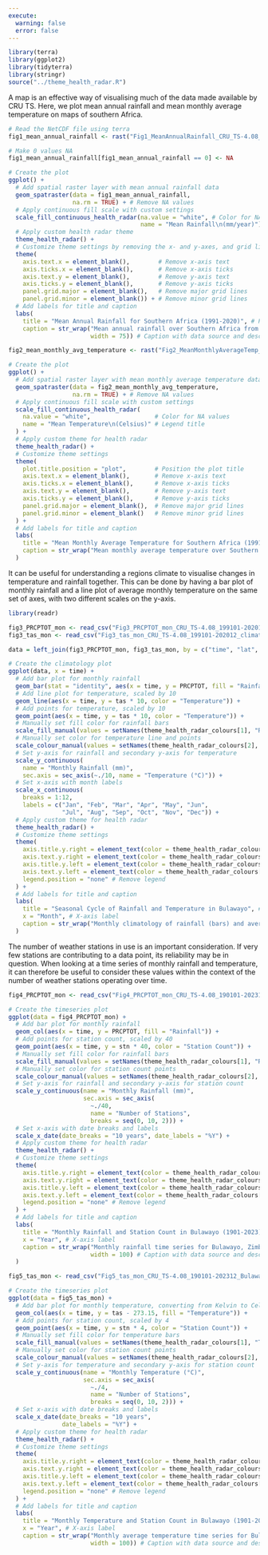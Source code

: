 ```yaml
---
execute:
  warning: false
  error: false
---
```



```r
library(terra)
library(ggplot2)
library(tidyterra) 
library(stringr)
source("../theme_health_radar.R")
```


A map is an effective way of visualising much of the data made available by CRU TS. Here, we plot mean annual rainfall and mean monthly average temperature on maps of southern Africa. 

```r
# Read the NetCDF file using terra
fig1_mean_annual_rainfall <- rast("Fig1_MeanAnnualRainfall_CRU_TS-4.08_1991-2020_SouthernAfrica.nc")

# Make 0 values NA
fig1_mean_annual_rainfall[fig1_mean_annual_rainfall == 0] <- NA

# Create the plot
ggplot() +
  # Add spatial raster layer with mean annual rainfall data
  geom_spatraster(data = fig1_mean_annual_rainfall, 
                  na.rm = TRUE) + # Remove NA values
  # Apply continuous fill scale with custom settings
  scale_fill_continuous_health_radar(na.value = "white", # Color for NA values
                                     name = "Mean Rainfall\n(mm/year)") + # Legend title
  # Apply custom health radar theme
  theme_health_radar() +  
  # Customize theme settings by removing the x- and y-axes, and grid lines
  theme(
    axis.text.x = element_blank(),        # Remove x-axis text
    axis.ticks.x = element_blank(),       # Remove x-axis ticks
    axis.text.y = element_blank(),        # Remove y-axis text
    axis.ticks.y = element_blank(),       # Remove y-axis ticks
    panel.grid.major = element_blank(),   # Remove major grid lines
    panel.grid.minor = element_blank()) + # Remove minor grid lines
  # Add labels for title and caption
  labs(
    title = "Mean Annual Rainfall for Southern Africa (1991-2020)", # Plot title
    caption = str_wrap("Mean annual rainfall over Southern Africa from 1991-2020, derived from CRU TS v4.08 data. The lowest mean annual rainfall occurs along the west coast of southern Africa, while the highest mean annual rainfall occurs along the equator, in Gabon, the Republic of the Congo and the Democratic Republic of the Congo. Data Source: Climatic Research Unit (University of East Anglia), CRU TS v4.08 Dataset (https://doi.org/10.1038/s41597-020-0453-3)", 
                       width = 75)) # Caption with data source and description
```

```r
fig2_mean_monthly_avg_temperature <- rast("Fig2_MeanMonthlyAverageTemp_CRU_TS-4.08_1991-2020_SouthernAfrica.nc")

# Create the plot
ggplot() +
  # Add spatial raster layer with mean monthly average temperature data
  geom_spatraster(data = fig2_mean_monthly_avg_temperature, 
                  na.rm = TRUE) + # Remove NA values
  # Apply continuous fill scale with custom settings
  scale_fill_continuous_health_radar(
    na.value = "white",                  # Color for NA values
    name = "Mean Temperature\n(Celsius)" # Legend title
  ) +
  # Apply custom theme for health radar
  theme_health_radar() +
  # Customize theme settings
  theme(
    plot.title.position = "plot",        # Position the plot title
    axis.text.x = element_blank(),       # Remove x-axis text
    axis.ticks.x = element_blank(),      # Remove x-axis ticks
    axis.text.y = element_blank(),       # Remove y-axis text
    axis.ticks.y = element_blank(),      # Remove y-axis ticks
    panel.grid.major = element_blank(),  # Remove major grid lines
    panel.grid.minor = element_blank()   # Remove minor grid lines
  ) +
  # Add labels for title and caption
  labs(
    title = "Mean Monthly Average Temperature for Southern Africa (1991-2020)", # Plot title
    caption = str_wrap("Mean monthly average temperature over Southern Africa from 1991-2020, derived from CRU TS v4.08 data. The lowest mean monthly average temperature appears to occur in the Drakensberg Mountains in Lesotho and South Africa. Data Source: Climatic Research Unit (University of East Anglia), CRU TS v4.08 Dataset (https://doi.org/10.1038/s41597-020-0453-3)", width = 75) # Caption with data source and description
  )
```
It can be useful for understanding a regions climate to visualise changes in temperature and rainfall together. This can be done by having a bar plot of monthly rainfall and a line plot of average monthly temperature on the same set of axes, with two different scales on the y-axis. 
```r
library(readr)

fig3_PRCPTOT_mon <- read_csv("Fig3_PRCPTOT_mon_CRU_TS-4.08_199101-202012_climatology_Bulawayo.csv")
fig3_tas_mon <- read_csv("Fig3_tas_mon_CRU_TS-4.08_199101-202012_climatology_Bulawayo.csv")

data = left_join(fig3_PRCPTOT_mon, fig3_tas_mon, by = c("time", "lat", "lon")) 

# Create the climatology plot
ggplot(data, x = time) +
  # Add bar plot for monthly rainfall
  geom_bar(stat = "identity", aes(x = time, y = PRCPTOT, fill = "Rainfall")) +
  # Add line plot for temperature, scaled by 10
  geom_line(aes(x = time, y = tas * 10, color = "Temperature")) +
  # Add points for temperature, scaled by 10
  geom_point(aes(x = time, y = tas * 10, color = "Temperature")) + 
  # Manually set fill color for rainfall bars
  scale_fill_manual(values = setNames(theme_health_radar_colours[1], "Rainfall")) +
  # Manually set color for temperature line and points
  scale_colour_manual(values = setNames(theme_health_radar_colours[2], "Temperature")) +
  # Set y-axis for rainfall and secondary y-axis for temperature
  scale_y_continuous(
    name = "Monthly Rainfall (mm)",
    sec.axis = sec_axis(~./10, name = "Temperature (°C)")) +
  # Set x-axis with month labels
  scale_x_continuous(
    breaks = 1:12,
    labels = c("Jan", "Feb", "Mar", "Apr", "May", "Jun", 
               "Jul", "Aug", "Sep", "Oct", "Nov", "Dec")) +
  # Apply custom theme for health radar
  theme_health_radar() +
  # Customize theme settings
  theme(
    axis.title.y.right = element_text(color = theme_health_radar_colours[2]),  # Match temperature line color
    axis.text.y.right = element_text(color = theme_health_radar_colours[2]),   # Match temperature line color
    axis.title.y.left = element_text(color = theme_health_radar_colours[1]),   # Match rainfall bar color
    axis.text.y.left = element_text(color = theme_health_radar_colours[1]),    # Match rainfall bar color
    legend.position = "none" # Remove legend
  ) +
  # Add labels for title and caption
  labs(
    title = "Seasonal Cycle of Rainfall and Temperature in Bulawayo", # Plot title
    x = "Month", # X-axis label
    caption = str_wrap("Monthly climatology of rainfall (bars) and average temperature (line) for Bulawayo, Zimbabwe, for the period 1991-2020, derived from CRU TS v4.08 data. We see Bulawayo experiences a significant proportion of its rainfall in the warm summer months and is very dry in the temperate winter months. Data Source: Climatic Research Unit (University of East Anglia), CRU TS v4.08 Dataset (https://doi.org/10.1038/s41597-020-0453-3)", width = 100) # Caption with data source and description
  )
```
The number of weather stations in use is an important consideration. If very few stations are contributing to a data point, its reliability may be in question. When looking at a time series of monthly rainfall and temperature, it can therefore be useful to consider these values within the context of the number of weather stations operating over time. 

```r
fig4_PRCPTOT_mon <- read_csv("Fig4_PRCPTOT_mon_CRU_TS-4.08_190101-202312_Bulawayo.csv")

# Create the timeseries plot
ggplot(data = fig4_PRCPTOT_mon) +
  # Add bar plot for monthly rainfall
  geom_col(aes(x = time, y = PRCPTOT, fill = "Rainfall")) +
  # Add points for station count, scaled by 40
  geom_point(aes(x = time, y = stn * 40, color = "Station Count")) +
  # Manually set fill color for rainfall bars
  scale_fill_manual(values = setNames(theme_health_radar_colours[1], "Rainfall")) +
  # Manually set color for station count points
  scale_colour_manual(values = setNames(theme_health_radar_colours[2], "Station Count")) +
  # Set y-axis for rainfall and secondary y-axis for station count
  scale_y_continuous(name = "Monthly Rainfall (mm)",
                     sec.axis = sec_axis(
                       ~./40, 
                       name = "Number of Stations",
                       breaks = seq(0, 10, 2))) +  
  # Set x-axis with date breaks and labels
  scale_x_date(date_breaks = "10 years", date_labels = "%Y") +
  # Apply custom theme for health radar
  theme_health_radar() +
  # Customize theme settings
  theme(
    axis.title.y.right = element_text(color = theme_health_radar_colours[2]), # Match station count color
    axis.text.y.right = element_text(color = theme_health_radar_colours[2]),  # Match station count color
    axis.title.y.left = element_text(color = theme_health_radar_colours[1]),  # Match rainfall color
    axis.text.y.left = element_text(color = theme_health_radar_colours[1]),   # Match rainfall color
    legend.position = "none" # Remove legend
  ) +
  # Add labels for title and caption
  labs(
    title = "Monthly Rainfall and Station Count in Bulawayo (1901-2023)", # Plot title
    x = "Year", # X-axis label
    caption = str_wrap("Monthly rainfall time series for Bulawayo, Zimbabwe, from 1901 to 2023, with orange points indicating the number of stations contributing to each monthly rainfall value. The data is derived from CRU TS v4.08. Notably, there is a decrease in the number of contributing stations from around 2010 onwards. Caution is advised when interpreting values calculated without any station data contributions. Data Source: Climatic Research Unit (University of East Anglia), CRU TS v4.08 Dataset (https://doi.org/10.1038/s41597-020-0453-3)", 
                       width = 100) # Caption with data source and description
  )
```


```r
fig5_tas_mon <- read_csv("Fig5_tas_mon_CRU_TS-4.08_190101-202312_Bulawayo.csv")

# Create the timeseries plot
ggplot(data = fig5_tas_mon) +
  # Add bar plot for monthly temperature, converting from Kelvin to Celsius
  geom_col(aes(x = time, y = tas - 273.15, fill = "Temperature")) +
  # Add points for station count, scaled by 4
  geom_point(aes(x = time, y = stn * 4, color = "Station Count")) +
  # Manually set fill color for temperature bars
  scale_fill_manual(values = setNames(theme_health_radar_colours[1], "Temperature")) +
  # Manually set color for station count points
  scale_colour_manual(values = setNames(theme_health_radar_colours[2], "Station Count")) +
  # Set y-axis for temperature and secondary y-axis for station count
  scale_y_continuous(name = "Monthly Temperature (°C)",
                     sec.axis = sec_axis( 
                       ~./4,
                       name = "Number of Stations",
                       breaks = seq(0, 10, 2))) + 
  # Set x-axis with date breaks and labels
  scale_x_date(date_breaks = "10 years",
               date_labels = "%Y") +
  # Apply custom theme for health radar
  theme_health_radar() +
  # Customize theme settings
  theme(
    axis.title.y.right = element_text(color = theme_health_radar_colours[2]), # Match station count color
    axis.text.y.right = element_text(color = theme_health_radar_colours[2]),  # Match station count color
    axis.title.y.left = element_text(color = theme_health_radar_colours[1]),  # Match temperature color
    axis.text.y.left = element_text(color = theme_health_radar_colours[1]),   # Match temperature color
    legend.position = "none" # Remove legend
  ) +
  # Add labels for title and caption
  labs(
    title = "Monthly Temperature and Station Count in Bulawayo (1901-2023)", # Plot title
    x = "Year", # X-axis label
    caption = str_wrap("Monthly average temperature time series for Bulawayo, Zimbabwe, from 1901 to 2023, with orange points indicating the number of stations contributing to each monthly average temperature value. The data is derived from CRU TS v4.08. The number of contributing stations remains at an adequate level throughout the time series, with a minimum of three stations. Data Source: Climatic Research Unit (University of East Anglia), CRU TS v4.08 Dataset (https://doi.org/10.1038/s41597-020-0453-3)", 
                       width = 100)) # Caption with data source and description
```



